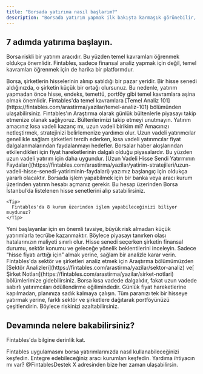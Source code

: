 ```yaml
---
title: "Borsada yatırıma nasıl başlarım?"
description: "Borsada yatırım yapmak ilk bakışta karmaşık görünebilir, ancak doğru adımlarla ilerlediğinizde bu sürecin aslında oldukça kolay olduğunu görebilirsiniz. "
---
```


## 7 adımda yatırıma başlayın.

Borsa riskli bir yatırım aracıdır. Bu yüzden temel kavramları öğrenmek oldukça önemlidir. Fintables, sadece finansal analiz yapmak için değil, temel kavramları öğrenmek için de harika bir platformdur.

<Accordion title="Birinci Adım: Temel Kavramları Öğrenin" icon="1">
  Borsa, şirketlerin hisselerinin alınıp satıldığı bir pazar yeridir. Bir hisse senedi aldığınızda, o şirketin küçük bir ortağı olursunuz. Bu nedenle, yatırım yapmadan önce hisse, endeks, temettü, portföy gibi temel kavramlara aşina olmak önemlidir. Fintables'da temel kavramlara [Temel Analiz 101](https://fintables.com/arastirma/yazilar/temel-analiz-101) bölümünden ulaşabilirsiniz.

  <Tip>
    Fintables'ın Araştırma olarak günlük bültenlerle piyasayı takip etmenize olanak sağlıyoruz. Bültenlerimizi takip etmeyi unutmayın.
  </Tip>
</Accordion>

<Accordion title="Hedefinizi Belirleyin" icon="2">
  Yatırım amacınız kısa vadeli kazanç mı, uzun vadeli birikim mi? Amacınızı netleştirmek, stratejinizi belirlemenize yardımcı olur. Uzun vadeli yatırımcılar genellikle sağlam şirketleri tercih ederken, kısa vadeli yatırımcılar fiyat dalgalanmalarından faydalanmayı hedefler. Borsalar haber akışlarından etkilendikleri için fiyat hareketlerinin dalgalı olduğu piyasalardır. Bu yüzden uzun vadeli yatırım için daha uygundur.

  <Tip>
    [Uzun Vadeli Hisse Sendi Yatırmının Faydaları](https://fintables.com/arastirma/yazilar/yatirim-stratejileri/uzun-vadeli-hisse-senedi-yatiriminin-faydalari) yazımız başlangıç için oldukça yararlı olacaktır.
  </Tip>
</Accordion>

<AccordionGroup>
  <Accordion title="Aracı Kurumda Hesap Açın" icon="3">
    Borsada işlem yapabilmek için bir banka veya aracı kurum üzerinden yatırım hesabı açmanız gerekir. Bu hesap üzerinden Borsa İstanbul’da listelenen hisse senetlerini alıp satabilirsiniz.

    <Tip>
      Fintables'da 8 kurum üzerinden işlem yapabileceğinizi biliyor muydunuz?
    </Tip>
  </Accordion>
</AccordionGroup>

<Accordion title="Küçük Miktarlarla Başlayın" icon="4">
  Yeni başlayanlar için en önemli tavsiye, büyük risk almadan küçük yatırımlarla tecrübe kazanmaktır. Böylece piyasayı tanırken olası hatalarınızın maliyeti sınırlı olur.
</Accordion>

<Accordion title="Şirketleri Araştırın" icon="5">
  Hisse senedi seçerken şirketin finansal durumu, sektör konumu ve geleceğe yönelik beklentilerini inceleyin. Sadece “hisse fiyatı arttığı için” almak yerine, sağlam bir analizle karar verin.

  <Tip>
    Fintables'da sektör ve şirketleri analiz etmek için Araştırma bölümümüzden [Sektör Analizleri](https://fintables.com/arastirma/yazilar/sektor-analiz) ve[ Şirket Notları](https://fintables.com/arastirma/yazilar/sirket-notlari) bölümlerimize gidebilirsiniz.
  </Tip>
</Accordion>

<Accordion title=" Sabırlı ve Disiplinli Olun" icon="6">
  Borsa kısa vadede dalgalıdır, fakat uzun vadede sabırlı yatırımcıları ödüllendirme eğilimindedir. Günlük fiyat hareketlerine kapılmadan, planınıza sadık kalmaya çalışın.
</Accordion>

<Accordion title="Riskinizi Yönetin" icon="7">
  Tüm paranızı tek bir hisseye yatırmak yerine, farklı sektör ve şirketlere dağıtarak portföyünüzü çeşitlendirin. Böylece riskinizi azaltabilirsiniz.
</Accordion>

## Devamında nelere bakabilirsiniz?

Fintables'da bilgine derinlik kat.

<CardGroup cols={2}>
  <Card title="Fintables ne işime yarar?" icon="eye" href="/essentials/markdown">
    Fintables uygulamasını borsa yatırımlarınızda nasıl kullanabileceğinizi keşfedin.
  </Card>
  <Card title="Hangi aracı kurumlar var?" icon="angles-up-down" href="/essentials/settings">
    Entegre edebileceğiniz aracı kurumları keşfedin.
  </Card>
</CardGroup>

<Note>
  Yardıma ihtiyacın mı var? @FintablesDestek X adresinden bize her zaman ulaşabilirsin.
</Note>